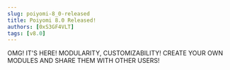 ```yaml
---
slug: poiyomi-8_0-released
title: Poiyomi 8.0 Released!
authors: [0xS3GF4VLT]
tags: [v8.0]
---
```


OMG! IT'S HERE! MODULARITY, CUSTOMIZABILITY! CREATE YOUR OWN MODULES AND SHARE THEM WITH OTHER USERS!